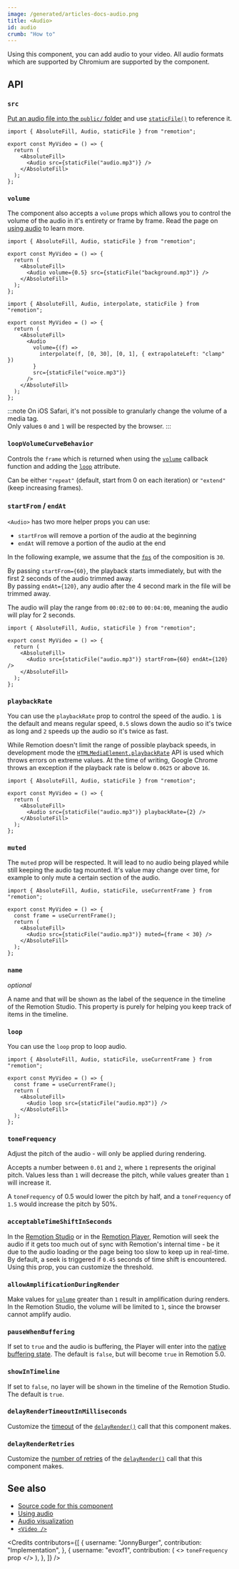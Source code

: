 ```yaml
---
image: /generated/articles-docs-audio.png
title: <Audio>
id: audio
crumb: "How to"
---
```


Using this component, you can add audio to your video. All audio formats which are supported by Chromium are supported by the component.

## API

### `src`

[Put an audio file into the `public/` folder](/docs/assets) and use [`staticFile()`](/docs/staticfile) to reference it.

```tsx twoslash
import { AbsoluteFill, Audio, staticFile } from "remotion";

export const MyVideo = () => {
  return (
    <AbsoluteFill>
      <Audio src={staticFile("audio.mp3")} />
    </AbsoluteFill>
  );
};
```

### `volume`

The component also accepts a `volume` props which allows you to control the volume of the audio in it's entirety or frame by frame. Read the page on [using audio](/docs/using-audio) to learn more.

```tsx twoslash title="Setting a static volume"
import { AbsoluteFill, Audio, staticFile } from "remotion";

export const MyVideo = () => {
  return (
    <AbsoluteFill>
      <Audio volume={0.5} src={staticFile("background.mp3")} />
    </AbsoluteFill>
  );
};
```

```tsx twoslash title="Changing the volume over time"
import { AbsoluteFill, Audio, interpolate, staticFile } from "remotion";

export const MyVideo = () => {
  return (
    <AbsoluteFill>
      <Audio
        volume={(f) =>
          interpolate(f, [0, 30], [0, 1], { extrapolateLeft: "clamp" })
        }
        src={staticFile("voice.mp3")}
      />
    </AbsoluteFill>
  );
};
```

:::note
On iOS Safari, it's not possible to granularly change the volume of a media tag.  
Only values `0` and `1` will be respected by the browser.
:::

### `loopVolumeCurveBehavior`<AvailableFrom v="4.0.142" />

Controls the `frame` which is returned when using the [`volume`](#volume) callback function and adding the [`loop`](#loop) attribute.

Can be either `"repeat"` (default, start from 0 on each iteration) or `"extend"` (keep increasing frames).

### `startFrom` / `endAt`

`<Audio>` has two more helper props you can use:

- `startFrom` will remove a portion of the audio at the beginning
- `endAt` will remove a portion of the audio at the end

In the following example, we assume that the [`fps`](/docs/composition#fps) of the composition is `30`.

By passing `startFrom={60}`, the playback starts immediately, but with the first 2 seconds of the audio trimmed away.  
By passing `endAt={120}`, any audio after the 4 second mark in the file will be trimmed away.

The audio will play the range from `00:02:00` to `00:04:00`, meaning the audio will play for 2 seconds.

```tsx twoslash
import { AbsoluteFill, Audio, staticFile } from "remotion";

export const MyVideo = () => {
  return (
    <AbsoluteFill>
      <Audio src={staticFile("audio.mp3")} startFrom={60} endAt={120} />
    </AbsoluteFill>
  );
};
```

### `playbackRate`<AvailableFrom v="2.2.0"/>

You can use the `playbackRate` prop to control the speed of the audio. `1` is the default and means regular speed, `0.5` slows down the audio so it's twice as long and `2` speeds up the audio so it's twice as fast.

While Remotion doesn't limit the range of possible playback speeds, in development mode the [`HTMLMediaElement.playbackRate`](https://developer.mozilla.org/en-US/docs/Web/API/HTMLMediaElement/playbackRate) API is used which throws errors on extreme values. At the time of writing, Google Chrome throws an exception if the playback rate is below `0.0625` or above `16`.

```tsx twoslash
import { AbsoluteFill, Audio, staticFile } from "remotion";

export const MyVideo = () => {
  return (
    <AbsoluteFill>
      <Audio src={staticFile("audio.mp3")} playbackRate={2} />
    </AbsoluteFill>
  );
};
```

### `muted`<AvailableFrom v="2.0.0"/>

The `muted` prop will be respected. It will lead to no audio being played while still keeping the audio tag mounted. It's value may change over time, for example to only mute a certain section of the audio.

```tsx twoslash
import { AbsoluteFill, Audio, staticFile, useCurrentFrame } from "remotion";

export const MyVideo = () => {
  const frame = useCurrentFrame();
  return (
    <AbsoluteFill>
      <Audio src={staticFile("audio.mp3")} muted={frame < 30} />
    </AbsoluteFill>
  );
};
```

### `name`<AvailableFrom v="4.0.71"/>

_optional_

A name and that will be shown as the label of the sequence in the timeline of the Remotion Studio. This property is purely for helping you keep track of items in the timeline.

### `loop`<AvailableFrom v="3.2.29"/>

You can use the `loop` prop to loop audio.

```tsx twoslash
import { AbsoluteFill, Audio, staticFile, useCurrentFrame } from "remotion";

export const MyVideo = () => {
  const frame = useCurrentFrame();
  return (
    <AbsoluteFill>
      <Audio loop src={staticFile("audio.mp3")} />
    </AbsoluteFill>
  );
};
```

### `toneFrequency`<AvailableFrom v="4.0.47"/>

Adjust the pitch of the audio - will only be applied during rendering.

Accepts a number between `0.01` and `2`, where `1` represents the original pitch. Values less than `1` will decrease the pitch, while values greater than `1` will increase it.

A `toneFrequency` of 0.5 would lower the pitch by half, and a `toneFrequency` of `1.5` would increase the pitch by 50%.

### `acceptableTimeShiftInSeconds`<AvailableFrom v="3.2.42"/>

In the [Remotion Studio](/docs/terminology/studio) or in the [Remotion Player](/docs/player), Remotion will seek the audio if it gets too much out of sync with Remotion's internal time - be it due to the audio loading or the page being too slow to keep up in real-time. By default, a seek is triggered if `0.45` seconds of time shift is encountered. Using this prop, you can customize the threshold.

### `allowAmplificationDuringRender`<AvailableFrom v="3.3.17"/>

Make values for [`volume`](#volume) greater than `1` result in amplification during renders.
In the Remotion Studio, the volume will be limited to `1`, since the browser cannot amplify audio.

### `pauseWhenBuffering`<AvailableFrom v="4.0.111"/>

If set to `true` and the audio is buffering, the Player will enter into the [native buffering state](/docs/player/buffer-state). The default is `false`, but will become `true` in Remotion 5.0.

### `showInTimeline`<AvailableFrom v="4.0.122"/>

If set to `false`, no layer will be shown in the timeline of the Remotion Studio. The default is `true`.

### `delayRenderTimeoutInMilliseconds`<AvailableFrom v="4.0.140" />

Customize the [timeout](/docs/delay-render#modifying-the-timeout) of the [`delayRender()`](/docs/delay-render) call that this component makes.

### `delayRenderRetries`<AvailableFrom v="4.0.140" />

Customize the [number of retries](/docs/delay-render#retrying) of the [`delayRender()`](/docs/delay-render) call that this component makes.

## See also

- [Source code for this component](https://github.com/remotion-dev/remotion/blob/main/packages/core/src/audio/Audio.tsx)
- [Using audio](/docs/using-audio)
- [Audio visualization](/docs/audio-visualization)
- [`<Video />`](/docs/video)

<Credits
  contributors={[
    {
      username: "JonnyBurger",
      contribution: "Implementation",
    },
    {
      username: "evoxf1",
      contribution: (
        <>
          <code>toneFrequency</code> prop
        </>
      ),
    },
  ]}
/>
